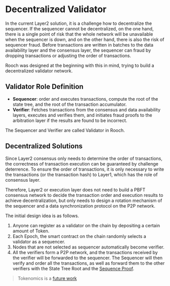 # Decentralized Validator

In the current Layer2 solution, it is a challenge how to decentralize the sequencer. If the sequencer cannot be decentralized, on the one hand, there is a single point of risk that the whole network will be unavailable when the sequencer is down, and on the other hand, there is also the risk of sequencer fraud. Before transactions are written in batches to the data availability layer and the consensus layer, the sequencer can fraud by dropping transactions or adjusting the order of transactions.

Rooch was designed at the beginning with this in mind, trying to build a decentralized validator network.

## Validator Role Definition

- **Sequencer**: order and executes transactions, compute the root of the state tree, and the root of the transaction accumulator.
- **Verifier**: Fetches transactions from the consensus and data availability layers, executes and verifies them, and initiates fraud proofs to the arbitration layer if the results are found to be incorrect.

The Sequencer and Verifier are called Validator in Rooch.

## Decentralized Solutions

Since Layer2 consensus only needs to determine the order of transactions, the correctness of transaction execution can be guaranteed by challenge deterrence. To ensure the order of transactions, it is only necessary to write the transactions (or the transaction hash) to Layer1, which has the role of consensus layer.

Therefore, Layer2 or execution layer does not need to build a PBFT consensus network to decide the transaction order and execution results to achieve decentralization, but only needs to design a rotation mechanism of the sequencer and a data synchronization protocol on the P2P network.

The initial design idea is as follows.

1. Anyone can register as a validator on the chain by depositing a certain amount of Token.
2. Each Epoch, the smart contract on the chain randomly selects a validator as a sequencer.
3. Nodes that are not selected as sequencer automatically become verifier.
4. All the verifiers form a P2P network, and the transactions received by the verifier will be forwarded to the sequencer. The Sequencer will then verify and order all the transactions, as well as forward them to the other verifiers with the State Tree Root and the [Sequence Proof](/docs/tech-highlights/sequence-proof).

> Tokenomics is a [future work](/docs/miscellaneous/future-works#tokenomics)
